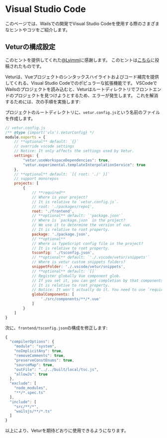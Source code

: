 
# Visual Studio Code

このページでは、Wailsでの開発でVisual Studio Codeを使用する際のさまざまなヒントやコツをご紹介します。

## Veturの構成設定

このヒントを提供してくれた[@Lyimmi](https://github.com/Lyimmi)に感謝します。 このヒントは[こちら](https://github.com/wailsapp/zappie/issues/1791#issuecomment-1228158349)に投稿されたものです。

Veturは、Vueプロジェクトのシンタックスハイライトおよびコード補完を提供してくれる、Visual Studio Codeでのポピュラーな拡張機能です。 VSCodeでWailsのプロジェクトを読み込むと、Veturはルートディレクトリでフロントエンドのプロジェクトを見つけようとするため、エラーが発生します。 これを解消するためには、次の手順を実施します:

プロジェクトのルートディレクトリに、`vetur.config.js`という名前のファイルを作成します。

```javascript
// vetur.config.js
/** @type {import('vls').VeturConfig} */
module.exports = {
    // **optional** default: `{}`
    // override vscode settings
    // Notice: It only affects the settings used by Vetur.
    settings: {
        "vetur.useWorkspaceDependencies": true,
        "vetur.experimental.templateInterpolationService": true
    },
    // **optional** default: `[{ root: './' }]`
    // support monorepos
    projects: [
        {
            // **required**
            // Where is your project?
            // It is relative to `vetur.config.js`.
            // root: './packages/repo1',
            root: './frontend',
            // **optional** default: `'package.json'`
            // Where is `package.json` in the project?
            // We use it to determine the version of vue.
            // It is relative to root property.
            package: './package.json',
            // **optional**
            // Where is TypeScript config file in the project?
            // It is relative to root property.
            tsconfig: './tsconfig.json',
            // **optional** default: `'./.vscode/vetur/snippets'`
            // Where is vetur custom snippets folders?
            snippetFolder: './.vscode/vetur/snippets',
            // **optional** default: `[]`
            // Register globally Vue component glob.
            // If you set it, you can get completion by that components.
            // It is relative to root property.
            // Notice: It won't actually do it. You need to use `require.context` or `Vue.component`
            globalComponents: [
                './src/components/**/*.vue'
            ]
        }
    ]
}
```

次に、`frontend/tsconfig.json`の構成を修正します:

```javascript
{
  "compilerOptions": {
    "module": "system",
    "noImplicitAny": true,
    "removeComments": true,
    "preserveConstEnums": true,
    "sourceMap": true,
    "outFile": "../../built/local/tsc.js",
    "allowJs": true
  },
  "exclude": [
    "node_modules",
    "**/*.spec.ts"
  ],
  "include": [
    "src/**/*",
    "wailsjs/**/*.ts"
  ]
}
```
以上により、Veturを期待どおりに使用できるようになります。

